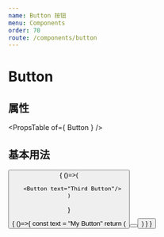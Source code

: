 ```yaml
---
name: Button 按钮
menu: Components
order: 70
route: /components/button
---
```




# Button

## 属性

<PropsTable of={ Button } />

## 基本用法

<Playground>
  <Button text="Second Button"/>
</Playground>

<Playground>
  {
    ()=>(

      <Button text="Third Button"/>
    )
  }
  
</Playground>

<Playground>
  {
    ()=>{
      const text = "My Button"
      return (
         <div>
           <Button text={ text }/>
           <Button text={ text }/>
         </div>
      )    
    }
  }
  
</Playground>
